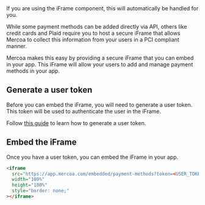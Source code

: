 <Callout intent="info">
  If you are using the iFrame component, this will automatically be handled for
  you.
</Callout>

<br />

While some payment methods can be added directly via API, others like credit cards and Plaid require you to host a secure iFrame that allows Mercoa to collect this information from your users in a PCI compliant manner.

Mercoa makes this easy by providing a secure iFrame that you can embed in your app. This iFrame will allow your users to add and manage payment methods in your app.

## Generate a user token

Before you can embed the iFrame, you will need to generate a user token. This token will be used to authenticate the user in the iFrame.

Follow [this guide](/home/i-frame-quick-start#create-an-auth-token-for-the-entity) to learn how to generate a user token.

## Embed the iFrame

Once you have a user token, you can embed the iFrame in your app.

```html
<iframe
  src="https://app.mercoa.com/embedded/payment-methods?token=<USER_TOKEN>"
  width="100%"
  height="100%"
  style="border: none;"
></iframe>
```
